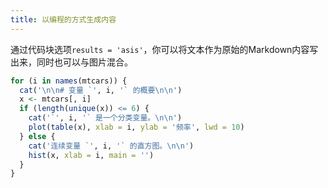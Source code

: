 ---
title: 以编程的方式生成内容
---

通过代码块选项`results = 'asis'`，你可以将文本作为原始的Markdown内容写出来，同时也可以与图片混合。

```{r, mtcars-plots, results='asis'}
for (i in names(mtcars)) {
  cat('\n\n# 变量 `', i, '` 的概要\n\n')
  x <- mtcars[, i]
  if (length(unique(x)) <= 6) {
    cat('`', i, '` 是一个分类变量。\n\n')
    plot(table(x), xlab = i, ylab = '频率', lwd = 10)
  } else {
    cat('连续变量 `', i, '` 的直方图。\n\n')
    hist(x, xlab = i, main = '')
  }
}
```

